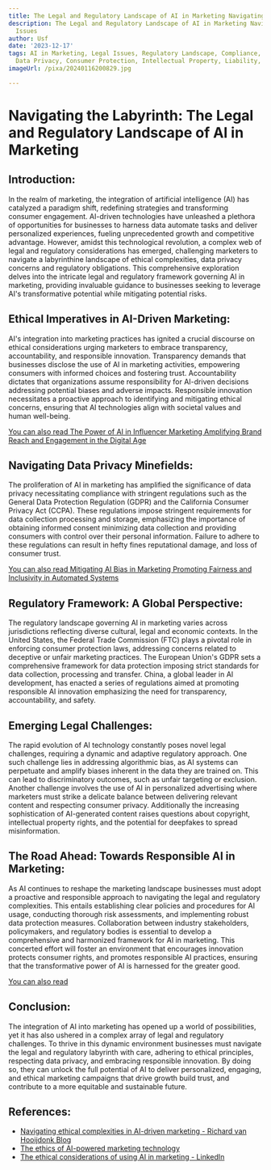 ```yaml
---
title: The Legal and Regulatory Landscape of AI in Marketing Navigating Complex Issues
description: The Legal and Regulatory Landscape of AI in Marketing Navigating Complex
  Issues
author: Usf
date: '2023-12-17'
tags: AI in Marketing, Legal Issues, Regulatory Landscape, Compliance, Ethical Considerations,
  Data Privacy, Consumer Protection, Intellectual Property, Liability, Risk Management
imageUrl: /pixa/20240116200829.jpg

---
```

#  Navigating the Labyrinth: The  Legal and Regulatory Landscape of AI in  Marketing

## Introduction:
In  the realm of  marketing, the integration of artificial intelligence (AI) has catalyzed a paradigm shift, redefining strategies and transforming  consumer engagement. AI-driven technologies have unleashed a plethora  of opportunities for businesses to harness data automate tasks and deliver personalized  experiences, fueling  unprecedented growth and  competitive advantage. However, amidst this  technological revolution, a complex web of legal and regulatory considerations has emerged, challenging marketers to navigate a labyrinthine landscape of ethical complexities, data privacy concerns and regulatory obligations. This comprehensive exploration delves into the intricate legal and regulatory framework governing AI in  marketing, providing invaluable guidance to businesses seeking to leverage AI's transformative potential while mitigating potential risks.

##  Ethical Imperatives in AI-Driven Marketing:
AI's integration  into marketing  practices has ignited a crucial discourse on ethical considerations urging marketers to embrace transparency, accountability, and responsible innovation. Transparency demands that businesses disclose the use of AI  in marketing  activities, empowering consumers with informed choices and fostering trust. Accountability dictates that organizations assume  responsibility for AI-driven decisions addressing potential biases and adverse impacts.  Responsible  innovation necessitates  a  proactive approach to identifying and mitigating ethical concerns, ensuring that  AI technologies align with societal values and human well-being.

[You can also read The Power  of AI in Influencer Marketing Amplifying Brand Reach and Engagement  in the Digital Age](The%20Power%20of%20AI%20in%20Influencer%20Marketing%20Amplifying%20Brand%20Reach%20and%20Engagement%20in%20the%20Digital%20Age)


## Navigating Data Privacy Minefields:
The  proliferation of AI in marketing has amplified the significance of data privacy necessitating compliance with stringent regulations such as  the General  Data Protection Regulation (GDPR)  and the California Consumer Privacy Act (CCPA). These regulations impose stringent requirements for data collection processing and storage, emphasizing the importance  of obtaining informed consent minimizing data collection and providing  consumers with control  over their personal information. Failure to  adhere to these regulations can  result in hefty fines reputational damage,  and loss of consumer trust.

[You can also read Mitigating  AI Bias in Marketing Promoting Fairness and Inclusivity in Automated Systems](Mitigating%20AI%20Bias%20in%20Marketing%20Promoting%20Fairness%20and%20Inclusivity%20in%20Automated%20Systems)


##  Regulatory Framework: A Global Perspective:
The regulatory landscape governing AI in marketing varies across jurisdictions reflecting diverse cultural, legal and economic contexts. In the United States, the Federal Trade Commission (FTC) plays a pivotal role in enforcing consumer protection laws, addressing concerns related to deceptive or  unfair marketing practices. The European  Union's GDPR sets a comprehensive framework for data protection imposing strict standards for data  collection, processing and transfer. China, a global leader in AI development, has enacted a series of regulations aimed at promoting responsible AI innovation emphasizing  the need  for transparency, accountability, and safety.

## Emerging Legal Challenges:
The rapid evolution of AI technology constantly  poses novel legal challenges, requiring a dynamic and adaptive  regulatory approach. One  such challenge lies in addressing  algorithmic bias, as AI systems can perpetuate and amplify biases inherent  in the  data  they are trained on. This can lead to discriminatory outcomes, such as unfair targeting or  exclusion. Another challenge  involves the use  of AI in  personalized advertising where marketers  must  strike a delicate balance between delivering relevant content and respecting consumer privacy. Additionally the increasing sophistication of AI-generated content  raises questions  about copyright, intellectual property rights, and the potential for deepfakes  to spread misinformation.

##  The Road Ahead: Towards Responsible AI in Marketing:
As AI continues to reshape the marketing landscape businesses  must adopt a proactive and responsible approach to navigating the legal and regulatory complexities. This entails establishing clear policies and procedures for AI  usage, conducting thorough risk assessments, and implementing robust data protection measures. Collaboration between industry stakeholders, policymakers, and regulatory  bodies is essential to develop a comprehensive and harmonized framework  for AI in marketing. This concerted effort will foster an environment that encourages innovation protects consumer rights, and promotes responsible AI practices, ensuring that  the transformative power of AI is harnessed for the greater good.

[You can also read ]()


##  Conclusion:
The  integration of AI into marketing has opened up a world of possibilities, yet it has also ushered in a complex array of legal and regulatory challenges. To thrive  in this dynamic environment businesses must navigate the legal and regulatory labyrinth with care, adhering to ethical principles, respecting  data privacy, and  embracing responsible innovation. By doing so, they can unlock  the full potential of AI to deliver personalized, engaging, and ethical  marketing campaigns that drive growth build trust, and contribute to a more equitable and sustainable future.

## References:
- [Navigating ethical complexities in AI-driven marketing - Richard van Hooijdonk Blog](https://blog.richardvanhooijdonk.com/en/navigating-ethical-complexities-in-ai-driven-marketing/)
- [The ethics of AI-powered marketing technology](https://martech.org/the-ethics-of-ai-powered-marketing-technology/)
- [The ethical considerations of using AI in marketing - LinkedIn](https://www.linkedin.com/pulse/ethical-considerations-using-ai-marketing-iftikhar-anjum)
